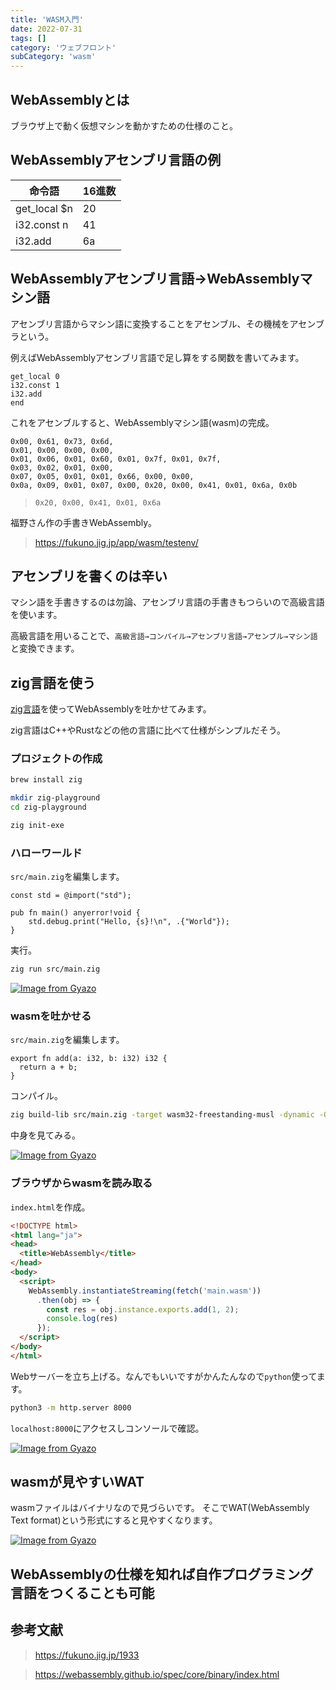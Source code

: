 ```yaml
---
title: 'WASM入門'
date: 2022-07-31
tags: []
category: 'ウェブフロント'
subCategory: 'wasm'
---
```


## WebAssemblyとは

ブラウザ上で動く仮想マシンを動かすための仕様のこと。

## WebAssemblyアセンブリ言語の例

| 命令語          | 16進数 |
| ------------ | ---- |
| get_local $n | 20   |
| i32.const n  | 41   |
| i32.add      | 6a   |

## WebAssemblyアセンブリ言語→WebAssemblyマシン語

アセンブリ言語からマシン語に変換することをアセンブル、その機械をアセンブラという。

例えばWebAssemblyアセンブリ言語で足し算をする関数を書いてみます。

```assembly
get_local 0
i32.const 1
i32.add
end
```

これをアセンブルすると、WebAssemblyマシン語(wasm)の完成。

```text
0x00, 0x61, 0x73, 0x6d,
0x01, 0x00, 0x00, 0x00,
0x01, 0x06, 0x01, 0x60, 0x01, 0x7f, 0x01, 0x7f,
0x03, 0x02, 0x01, 0x00,
0x07, 0x05, 0x01, 0x01, 0x66, 0x00, 0x00,
0x0a, 0x09, 0x01, 0x07, 0x00, 0x20, 0x00, 0x41, 0x01, 0x6a, 0x0b
```

> `0x20, 0x00, 0x41, 0x01, 0x6a`

福野さん作の手書きWebAssembly。

> https://fukuno.jig.jp/app/wasm/testenv/

## アセンブリを書くのは辛い

マシン語を手書きするのは勿論、アセンブリ言語の手書きもつらいので高級言語を使います。

高級言語を用いることで、`高級言語→コンパイル→アセンブリ言語→アセンブル→マシン語`と変換できます。

## zig言語を使う

[zig言語](https://ziglang.org/)を使ってWebAssemblyを吐かせてみます。

zig言語はC++やRustなどの他の言語に比べて仕様がシンプルだそう。

### プロジェクトの作成

```bash
brew install zig

mkdir zig-playground
cd zig-playground

zig init-exe
```

### ハローワールド

`src/main.zig`を編集します。

```zig main.zig
const std = @import("std");

pub fn main() anyerror!void {
    std.debug.print("Hello, {s}!\n", .{"World"});
}
```

実行。

```bash
zig run src/main.zig
```

[![Image from Gyazo](https://i.gyazo.com/5d627942f62d7e0c3e9115c237a737cb.png)](https://gyazo.com/5d627942f62d7e0c3e9115c237a737cb)

### wasmを吐かせる

`src/main.zig`を編集します。

```zig main.zig
export fn add(a: i32, b: i32) i32 {
  return a + b;
}
```

コンパイル。

```bash
zig build-lib src/main.zig -target wasm32-freestanding-musl -dynamic -O ReleaseSmall
```

中身を見てみる。

[![Image from Gyazo](https://i.gyazo.com/71f4e6d38c5890e75c9ddc2118bb2386.png)](https://gyazo.com/71f4e6d38c5890e75c9ddc2118bb2386)

### ブラウザからwasmを読み取る

`index.html`を作成。

```html index.html
<!DOCTYPE html>
<html lang="ja">
<head>
  <title>WebAssembly</title>
</head>
<body>
  <script>
    WebAssembly.instantiateStreaming(fetch('main.wasm'))
      .then(obj => {
        const res = obj.instance.exports.add(1, 2);
        console.log(res)
      });
  </script>
</body>
</html>
```

Webサーバーを立ち上げる。なんでもいいですがかんたんなので`python`使ってます。

```bash
python3 -m http.server 8000
```

`localhost:8000`にアクセスしコンソールで確認。

[![Image from Gyazo](https://i.gyazo.com/f5bf05883314fab1734b8f666c883729.png)](https://gyazo.com/f5bf05883314fab1734b8f666c883729)

## wasmが見やすいWAT
wasmファイルはバイナリなので見づらいです。
そこでWAT(WebAssembly Text format)という形式にすると見やすくなります。

[![Image from Gyazo](https://i.gyazo.com/580276112653cfbc36cc7da8d22bb973.png)](https://gyazo.com/580276112653cfbc36cc7da8d22bb973)

## WebAssemblyの仕様を知れば自作プログラミング言語をつくることも可能

## 参考文献

> https://fukuno.jig.jp/1933

> https://webassembly.github.io/spec/core/binary/index.html
